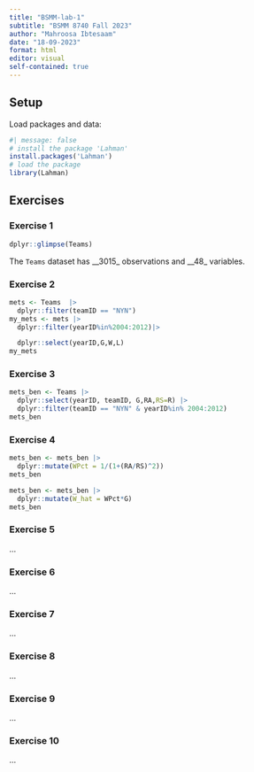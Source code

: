 ```yaml
---
title: "BSMM-lab-1"
subtitle: "BSMM 8740 Fall 2023"
author: "Mahroosa Ibtesaam"
date: "18-09-2023"
format: html
editor: visual
self-contained: true
---
```


## Setup

Load packages and data:

```r
#| message: false
# install the package 'Lahman'
install.packages('Lahman')
# load the package
library(Lahman)
```

## Exercises

### Exercise 1

```r
dplyr::glimpse(Teams)
```

The `Teams` dataset has \_\_3015\_ observations and \_\_48\_ variables.

### Exercise 2

```r

mets <- Teams  |> 
  dplyr::filter(teamID == "NYN")
my_mets <- mets |> 
  dplyr::filter(yearID%in%2004:2012)|>

  dplyr::select(yearID,G,W,L)
my_mets 
```

### Exercise 3

```r
mets_ben <- Teams |>
  dplyr::select(yearID, teamID, G,RA,RS=R) |>
  dplyr::filter(teamID == "NYN" & yearID%in% 2004:2012)
mets_ben
```

### Exercise 4

```r
mets_ben <- mets_ben |>
  dplyr::mutate(WPct = 1/(1+(RA/RS)^2))
mets_ben
```

```r
mets_ben <- mets_ben |>
  dplyr::mutate(W_hat = WPct*G)
mets_ben
```

### Exercise 5

...

### Exercise 6

...

### Exercise 7

...

### Exercise 8

...

### Exercise 9

...

### Exercise 10

...
